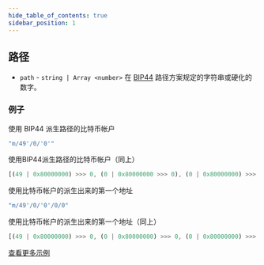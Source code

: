 ```yaml
---
hide_table_of_contents: true
sidebar_position: 1
---
```


## 路径
- `path` - `string | Array <number>` 在 [BIP44](https://github.com/bitcoin/bips/blob/master/bip-0044.mediawiki) 路径方案规定的字符串或硬化的数字。

### 例子

使用 BIP44 派生路径的比特币帐户

```javascript
"m/49'/0/'0'"
```

使用BIP44派生路径的比特币帐户（同上）

```javascript
[(49 | 0x80000000) >>> 0, (0 | 0x80000000 >>> 0), (0 | 0x80000000) >>> 0]
```

使用比特币帐户的派生出来的第一个地址

```javascript
"m/49'/0/'0'/0/0"
```

使用比特币帐户的派生出来的第一个地址（同上）

```javascript
[(49 | 0x80000000) >>> 0, (0 | 0x80000000) >>> 0, (0 | 0x80000000) >>> 0, 0, 0]
```

[查看更多示例](https://github.com/bitcoin/bips/blob/master/bip-0044.mediawiki#examples)
